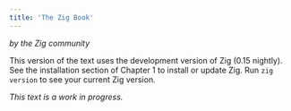 ```yaml
---
title: 'The Zig Book'
---
```


_by the Zig community_

This version of the text uses the development version of Zig (0.15 nightly). See the installation section of Chapter 1 to install or update Zig. Run `zig version` to see your current Zig version.

_This text is a work in progress._
